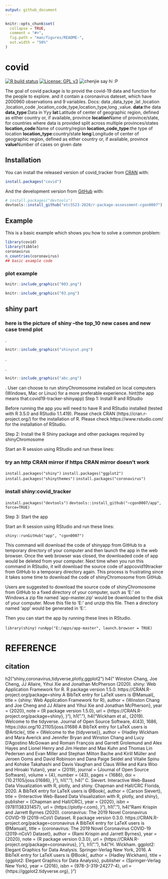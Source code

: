 ```yaml
---
output: github_document
---
```


<!-- README.md is generated from README.Rmd. Please edit that file -->

```r
knitr::opts_chunk$set(
  collapse = TRUE,
  comment = "#>",
  fig.path = "man/figures/README-",
  out.width = "50%"
)
```

# covid

<!-- badges: start -->
[![R build status](https://github.com/etc5523-2020/r-package-assessment-cgon0007/workflows/R-CMD-check/badge.svg)](https://github.com/etc5523-2020/r-package-assessment-cgon0007/actions)
[![License: GPL v3](https://img.shields.io/badge/License-GPLv3-blue.svg)](https://www.gnu.org/licenses/gpl-3.0)
![chenjie say hi :P](http://img.shields.io/badge/do%20i%20rock-passing-ff69bd.svg)
<!-- badges: end -->

The goal of covid package is to provid the covid-19 data and function for the people to explore.
and it contain a coronavirus dateset, which have 2000960 observations and 9 variables.
Docs: data ,data_type ,lat ,location ,location_code ,location_code_type,location_type,long ,value.
**data**:the data
**data_type**:Data in Yyy
 **lat**:Latitude of center of geographic region, defined as either
 country or, if available, province
**location**Name of province/state, for countries where data is
  provided split across multiple provinces/states   
  **location_code**:Name of country/region
 **location_code_type**:the type of location
 **location_type**:country/state
 **long**:Longitude of center of geographic region, defined as either
  country or, if available, province
  **value**Number of cases on given date

## Installation

You can install the released version of covid_tracker from [CRAN](https://CRAN.R-project.org) with:

``` r
install.packages("covid")
```

And the development version from [GitHub](https://github.com/) with:

``` r
# install.packages("devtools")
devtools::install_github("etc5523-2020/r-package-assessment-cgon0007")
```
## Example

This is a basic example which shows you how to solve a common problem:

```r
library(covid)
library(tibble)
coronavirus
n_countries(coronavirus)
## basic example code
```
### plot example
```r
knitr::include_graphics("003.png")
```

```r
knitr::include_graphics("03.png")
```




## shiny part

### here is the picture of shiny --the top_10 new cases and new case trend plot
.
```r
knitr::include_graphics("shinycut.png")
```
.

.
```r
knitr::include_graphics("abc.png")
```

.
User can choose to run shinyChromosome installed on local computers (Windows, Mac or Linux) for a more preferable experience.
hint(the app means that:covid19-tracker-shinyapp)
Step 1: Install R and RStudio

Before running the app you will need to have R and RStudio installed (tested with R 3.5.0 and RStudio 1.1.419).
Please check CRAN (https://cran.r-project.org/) for the installation of R.
Please check https://www.rstudio.com/ for the installation of RStudio.

Step 2: Install the R Shiny package and other packages required by shinyChromosome

Start an R session using RStudio and run these lines:

### try an http CRAN mirror if https CRAN mirror doesn't work


`install.packages("shiny")`
`install.packages("ggplot2")`
`install.packages("shinythemes")`
`install.packages("coronavirus")`

### install shiny:covid_tracker 

`install.packages("devtools") ` 
`devtools::install_github("~cgon0007/app", force=TRUE) ` 

Step 3: Start the app

Start an R session using RStudio and run these lines:


`shiny::runGitHub("app", "cgon0007")`

This command will download the code of shinyapp from GitHub to a temporary directory of your computer and then launch the app in the web browser. Once the web browser was closed, the downloaded code of app would be deleted from your computer. Next time when you run this command in RStudio, it will download the source code of appcovid19tracker from GitHub to a temporary directory again. This process is frustrating since it takes some time to download the code of shinyChromosome from GitHub.

Users are suggested to download the source code of shinyChromosome from GitHub to a fixed directory of your computer, such as 'E:\apps' on Windows.a zip file named 'app-master.zip' would be downloaded to the disk of your computer. Move this file to 'E:\apps' and unzip this file. Then a directory named 'app' would be generated in 'E:\apps'. 

Then you can start the app by running these lines in RStudio.


`library(shiny)`
`runApp("E:/apps/app-master", launch.browser = TRUE)`







# REFERENCE
## citation
h2("shiny,coronavirus,tidyverse,plotly,ggplot2")
             h4("
  Winston Chang, Joe Cheng, JJ Allaire, Yihui Xie and Jonathan McPherson (2020). shiny:
  Web Application Framework for R. R package version 1.5.0.
  https://CRAN.R-project.org/package=shiny
A BibTeX entry for LaTeX users is
  @Manual{,
    title = {shiny: Web Application Framework for R},
    author = {Winston Chang and Joe Cheng and JJ Allaire and Yihui Xie and Jonathan McPherson},
    year = {2020},
    note = {R package version 1.5.0},
    url = {https://CRAN.R-project.org/package=shiny},
  }"),
            h1("."),
             h4("Wickham et al., (2019). Welcome to the tidyverse. Journal of Open Source Software,
  4(43), 1686, https://doi.org/10.21105/joss.01686
A BibTeX entry for LaTeX users is
  @Article{,
    title = {Welcome to the {tidyverse}},
    author = {Hadley Wickham and Mara Averick and Jennifer Bryan and Winston Chang and Lucy D'Agostino McGowan and Romain François and Garrett Grolemund and Alex Hayes and Lionel Henry and Jim Hester and Max Kuhn and Thomas Lin Pedersen and Evan Miller and Stephan Milton Bache and Kirill Müller and Jeroen Ooms and David Robinson and Dana Paige Seidel and Vitalie Spinu and Kohske Takahashi and Davis Vaughan and Claus Wilke and Kara Woo and Hiroaki Yutani},
    year = {2019},
    journal = {Journal of Open Source Software},
    volume = {4},
    number = {43},
    pages = {1686},
    doi = {10.21105/joss.01686},
  } "),
            h1("."),
             h4(" C. Sievert. Interactive Web-Based Data Visualization with R, plotly, and shiny. Chapman
  and Hall/CRC Florida, 2020.
A BibTeX entry for LaTeX users is
  @Book{,
    author = {Carson Sievert},
    title = {Interactive Web-Based Data Visualization with R, plotly, and shiny},
    publisher = {Chapman and Hall/CRC},
    year = {2020},
    isbn = {9781138331457},
    url = {https://plotly-r.com},
  }"),
            h1("."),
             h4("Rami Krispin and Jarrett Byrnes (2020). coronavirus: The 2019 Novel Coronavirus
  COVID-19 (2019-nCoV) Dataset. R package version 0.3.0.
  https://CRAN.R-project.org/package=coronavirus
A BibTeX entry for LaTeX users is
  @Manual{,
    title = {coronavirus: The 2019 Novel Coronavirus COVID-19 (2019-nCoV) Dataset},
    author = {Rami Krispin and Jarrett Byrnes},
    year = {2020},
    note = {R package version 0.3.0},
    url = {https://CRAN.R-project.org/package=coronavirus},
  }"),
            h1("."),
             h4("H. Wickham. ggplot2: Elegant Graphics for Data Analysis. Springer-Verlag New York,
  2016.
A BibTeX entry for LaTeX users is
  @Book{,
    author = {Hadley Wickham},
    title = {ggplot2: Elegant Graphics for Data Analysis},
    publisher = {Springer-Verlag New York},
    year = {2016},
    isbn = {978-3-319-24277-4},
    url = {https://ggplot2.tidyverse.org},
  }")




